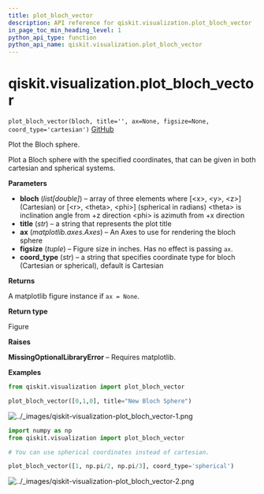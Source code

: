 ```yaml
---
title: plot_bloch_vector
description: API reference for qiskit.visualization.plot_bloch_vector
in_page_toc_min_heading_level: 1
python_api_type: function
python_api_name: qiskit.visualization.plot_bloch_vector
---
```


# qiskit.visualization.plot\_bloch\_vector

<span id="qiskit.visualization.plot_bloch_vector" />

`plot_bloch_vector(bloch, title='', ax=None, figsize=None, coord_type='cartesian')` [GitHub](https://github.com/qiskit/qiskit/tree/stable/0.23/qiskit/visualization/state_visualization.py "view source code")

Plot the Bloch sphere.

Plot a Bloch sphere with the specified coordinates, that can be given in both cartesian and spherical systems.

**Parameters**

*   **bloch** (*list\[double]*) – array of three elements where \[\<x>, \<y>, \<z>] (Cartesian) or \[\<r>, \<theta>, \<phi>] (spherical in radians) \<theta> is inclination angle from +z direction \<phi> is azimuth from +x direction
*   **title** (*str*) – a string that represents the plot title
*   **ax** (*matplotlib.axes.Axes*) – An Axes to use for rendering the bloch sphere
*   **figsize** (*tuple*) – Figure size in inches. Has no effect is passing `ax`.
*   **coord\_type** (*str*) – a string that specifies coordinate type for bloch (Cartesian or spherical), default is Cartesian

**Returns**

A matplotlib figure instance if `ax = None`.

**Return type**

Figure

**Raises**

**MissingOptionalLibraryError** – Requires matplotlib.

**Examples**

```python
from qiskit.visualization import plot_bloch_vector

plot_bloch_vector([0,1,0], title="New Bloch Sphere")
```

![../\_images/qiskit-visualization-plot\_bloch\_vector-1.png](/images/api/qiskit/0.41/qiskit-visualization-plot_bloch_vector-1.png)

```python
import numpy as np
from qiskit.visualization import plot_bloch_vector

# You can use spherical coordinates instead of cartesian.

plot_bloch_vector([1, np.pi/2, np.pi/3], coord_type='spherical')
```

![../\_images/qiskit-visualization-plot\_bloch\_vector-2.png](/images/api/qiskit/0.41/qiskit-visualization-plot_bloch_vector-2.png)

